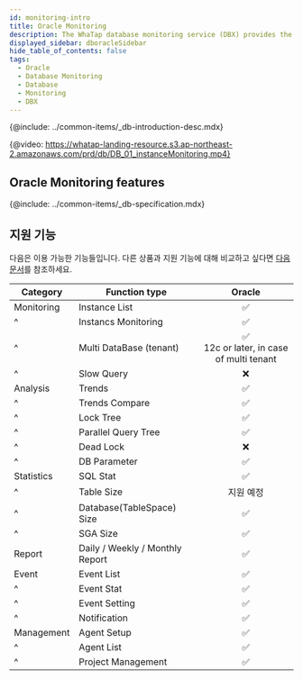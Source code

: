 ```yaml
---
id: monitoring-intro
title: Oracle Monitoring
description: The WhaTap database monitoring service (DBX) provides the performance monitoring service by collecting data based on queries.
displayed_sidebar: dboracleSidebar
hide_table_of_contents: false
tags:
  - Oracle
  - Database Monitoring
  - Database
  - Monitoring
  - DBX
---
```



{@include: ../common-items/_db-introduction-desc.mdx} 

{@video: https://whatap-landing-resource.s3.ap-northeast-2.amazonaws.com/prd/db/DB_01_instanceMonitoring.mp4}

## Oracle Monitoring features

<Xclude product='mysql-rds'>
  <CommonCont />
</Xclude>

<InDoc product='mysql-rds'>
  <RdsCont/>
</InDoc>

{@include: ../common-items/_db-specification.mdx}

## 지원 기능

다음은 이용 가능한 기능들입니다. 다른 상품과 지원 기능에 대해 비교하고 싶다면 [다음 문서](../getting-started/support-env#compare-db)를 참조하세요.

| Category   | Function type                   |                                   Oracle                                  |
| ---------- | ------------------------------- | :-----------------------------------------------------------------------: |
| Monitoring | Instance List                   |                      <span class='emoji-ok'>✅</span>                      |
| ^          | Instancs Monitoring             |                      <span class='emoji-ok'>✅</span>                      |
| ^          | Multi DataBase (tenant)         | <span class='emoji-ok'>✅</span><br/>12c or later, in case of multi tenant |
| ^          | Slow Query                      |                      <span class='emoji-no'>❌</span>                      |
| Analysis   | Trends                          |                      <span class='emoji-ok'>✅</span>                      |
| ^          | Trends Compare                  |                      <span class='emoji-ok'>✅</span>                      |
| ^          | Lock Tree                       |                      <span class='emoji-ok'>✅</span>                      |
| ^          | Parallel Query Tree             |                      <span class='emoji-ok'>✅</span>                      |
| ^          | Dead Lock                       |                      <span class='emoji-no'>❌</span>                      |
| ^          | DB Parameter                    |                      <span class='emoji-ok'>✅</span>                      |
| Statistics | SQL Stat                        |                      <span class='emoji-ok'>✅</span>                      |
| ^          | Table Size                      |                                   지원 예정                                   |
| ^          | Database(TableSpace) Size       |                      <span class='emoji-ok'>✅</span>                      |
| ^          | SGA Size                        |                      <span class='emoji-ok'>✅</span>                      |
| Report     | Daily / Weekly / Monthly Report |                      <span class='emoji-ok'>✅</span>                      |
| Event      | Event List                      |                      <span class='emoji-ok'>✅</span>                      |
| ^          | Event Stat                      |                      <span class='emoji-ok'>✅</span>                      |
| ^          | Event Setting                   |                      <span class='emoji-ok'>✅</span>                      |
| ^          | Notification                    |                      <span class='emoji-ok'>✅</span>                      |
| Management | Agent Setup                     |                      <span class='emoji-ok'>✅</span>                      |
| ^          | Agent List                      |                      <span class='emoji-ok'>✅</span>                      |
| ^          | Project Management              |                      <span class='emoji-ok'>✅</span>                      |
